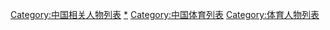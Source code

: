 [[Category:中国相关人物列表|Category:中国相关人物列表]]
[[Category:中国体育人物|*]]
[[Category:中国体育列表|Category:中国体育列表]]
[[Category:体育人物列表|Category:体育人物列表]]